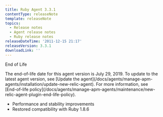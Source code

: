 ```yaml
---
title: Ruby Agent 3.3.1
contentType: releaseNote
template: releaseNote
topics:
  - Release notes
  - Agent release notes
  - Ruby release notes
releaseDateTime: '2011-12-15 21:17'
releaseVersion: 3.3.1
downloadLink: ''
---
```


End of Life

<Callout variant="important">
  The end-of-life date for this agent version is July 29, 2019. To update to the latest agent version, see [Update the agent](/docs/agents/manage-apm-agents/installation/update-new-relic-agent). For more information, see [End-of-life policy](/docs/agents/manage-apm-agents/maintenance/new-relic-agent-plugin-end-life-policy).
</Callout>

* Performance and stability improvements
* Restored compatibility with Ruby 1.8.6

